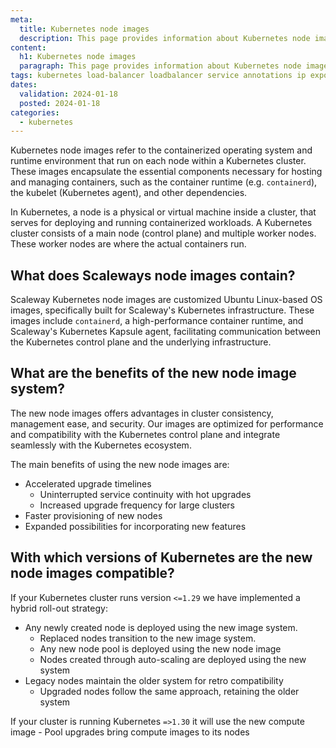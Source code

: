 ```yaml
---
meta:
  title: Kubernetes node images
  description: This page provides information about Kubernetes node images for your Kubernetes cluster
content:
  h1: Kubernetes node images
  paragraph: This page provides information about Kubernetes node images for your Kubernetes cluster
tags: kubernetes load-balancer loadbalancer service annotations ip expose
dates:
  validation: 2024-01-18
  posted: 2024-01-18
categories:
  - kubernetes
---
```


Kubernetes node images refer to the containerized operating system and runtime environment that run on each node within a Kubernetes cluster.
These images encapsulate the essential components necessary for hosting and managing containers, such as the container runtime (e.g. `containerd`), the kubelet (Kubernetes agent), and other dependencies.

In Kubernetes, a node is a physical or virtual machine inside a cluster, that serves for deploying and running containerized workloads.
A Kubernetes cluster consists of a main node (control plane) and multiple worker nodes. These worker nodes are where the actual containers run.

## What does Scaleways node images contain?

Scaleway Kubernetes node images are customized Ubuntu Linux-based OS images, specifically built for Scaleway's Kubernetes infrastructure.
These images include `containerd`, a high-performance container runtime, and Scaleway's Kubernetes Kapsule agent, facilitating communication between the Kubernetes control plane and the underlying infrastructure.

## What are the benefits of the new node image system?

The new node images offers advantages in cluster consistency, management ease, and security. 
Our images are optimized for performance and compatibility with the Kubernetes control plane and integrate seamlessly with the Kubernetes ecosystem.

The main benefits of using the new node images are:
- Accelerated upgrade timelines
    - Uninterrupted service continuity with hot upgrades
    - Increased upgrade frequency for large clusters
- Faster provisioning of new nodes
- Expanded possibilities for incorporating new features

## With which versions of Kubernetes are the new node images compatible?

If your Kubernetes cluster runs version `<=1.29` we have implemented a hybrid roll-out strategy:

-  Any newly created node is deployed using the new image system.
    - Replaced nodes transition to the new image system.
    - Any new node pool is deployed using the new node image
    - Nodes created through auto-scaling are deployed using the new system
- Legacy nodes maintain the older system for retro compatibility
    - Upgraded nodes follow the same approach, retaining the older system

If your cluster is running Kubernetes `=>1.30` it will use the new compute image
    - Pool upgrades bring compute images to its nodes